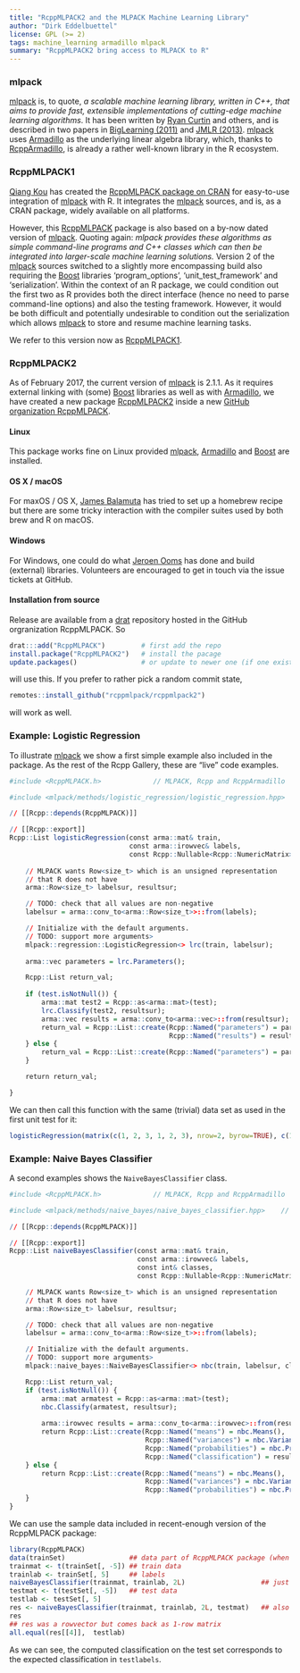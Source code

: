 ```yaml
---
title: "RcppMLPACK2 and the MLPACK Machine Learning Library"
author: "Dirk Eddelbuettel"
license: GPL (>= 2)
tags: machine_learning armadillo mlpack
summary: "RcppMLPACK2 bring access to MLPACK to R"
---
```


### mlpack 

[mlpack](http://www.mlpack.org/) is, to quote, _a scalable machine learning library, written in C++,
that aims to provide fast, extensible implementations of cutting-edge machine learning
algorithms_. It has been written by [Ryan Curtin](http://www.ratml.org/) and others, and is
described in two papers in [BigLearning (2011)](http://www.mlpack.org/papers/mlpack2011.pdf) and
[JMLR (2013)](http://www.mlpack.org/papers/mlpack2013.pdf). [mlpack](http://www.mlpack.org/) uses
[Armadillo](http://arma.sf.net) as the underlying linear algebra library, which, thanks to
[RcppArmadillo](http://dirk.eddelbuettel.com/code/rcpp.armadillo.html), is already a rather
well-known library in the R ecosystem.

### RcppMLPACK1

[Qiang Kou](https://github.com/thirdwing) has created the
[RcppMLPACK package on CRAN](https://cran.r-project.org/package=RcppMLPACK) for easy-to-use
integration of [mlpack](http://www.mlpack.org/) with R. It integrates the
[mlpack](http://www.mlpack.org/) sources, and is, as a CRAN package, widely available on all
platforms. 

However, this [RcppMLPACK](https://cran.r-project.org/package=RcppMLPACK) package is also based on a
by-now dated version of [mlpack](http://www.mlpack.org/).  Quoting again: _mlpack provides these
algorithms as simple command-line programs and C++ classes which can then be integrated into
larger-scale machine learning solutions._ Version 2 of the [mlpack](http://www.mlpack.org/) sources
switched to a slightly more encompassing build also requiring the [Boost](https://www.boost.org)
libraries 'program_options', 'unit_test_framework' and 'serialization'.  Within the context of an R
package, we could condition out the first two as R provides both the direct interface (hence no need
to parse command-line options) and also the testing framework.  However, it would be both difficult
and potentially undesirable to condition out the serialization which allows
[mlpack](http://www.mlpack.org/) to store and resume machine learning tasks.

We refer to this version now as [RcppMLPACK1](https://github.com/thirdwing/RcppMLPACK1).

### RcppMLPACK2

As of February 2017, the current version of [mlpack](http://www.mlpack.org/) is 2.1.1.  As it
requires external linking with (some) [Boost](https://www.boost.org) libraries as well as with
[Armadillo](http://arma.sf.net), we have created a new package
[RcppMLPACK2](https://github.com/rcppmlpack/rcppmlpack2) inside a new
[GitHub organization RcppMLPACK](https://github.com/rcppmlpack).

#### Linux 
This package works fine on Linux provided [mlpack](http://www.mlpack.org/),
[Armadillo](http://arma.sf.net) and [Boost](https://www.boost.org) are installed.

#### OS X / macOS

For maxOS / OS X, [James Balamuta](http://thecoatlessprofessor.com/) has tried to set up a homebrew
recipe but there are some tricky interaction with the compiler suites used by both brew and R on
macOS.

#### Windows

For Windows, one could do what [Jeroen Ooms](https://github.com/jeroenooms) has done and build
(external) libraries.  Volunteers are encouraged to get in touch via the issue tickets at GitHub.

#### Installation from source

Release are available from a [drat](http://dirk.eddelbuettel.com/code/drat.html) repository hosted
in the GitHub orgranization RcppMLPACK.  So

```r
drat:::add("RcppMLPACK")         # first add the repo
install.package("RcppMLPACK2")   # install the pacage
update.packages()                # or update to newer one (if one exists)
```

will use this. If you prefer to rather pick a random commit state, 

```r
remotes::install_github("rcppmlpack/rcppmlpack2")
```

will work as well.

### Example: Logistic Regression

To illustrate [mlpack](http://www.mlpack.org/) we show a first simple example also included in the
package.  As the rest of the Rcpp Gallery, these are "live" code examples.


```r

#include <RcppMLPACK.h>				// MLPACK, Rcpp and RcppArmadillo

#include <mlpack/methods/logistic_regression/logistic_regression.hpp> 	// particular algorithm used here

// [[Rcpp::depends(RcppMLPACK)]]

// [[Rcpp::export]]
Rcpp::List logisticRegression(const arma::mat& train,
                              const arma::irowvec& labels,
                              const Rcpp::Nullable<Rcpp::NumericMatrix>& test = R_NilValue) {
    
    // MLPACK wants Row<size_t> which is an unsigned representation
    // that R does not have
    arma::Row<size_t> labelsur, resultsur;

    // TODO: check that all values are non-negative
    labelsur = arma::conv_to<arma::Row<size_t>>::from(labels);

    // Initialize with the default arguments.
    // TODO: support more arguments>
    mlpack::regression::LogisticRegression<> lrc(train, labelsur);
    
    arma::vec parameters = lrc.Parameters();

    Rcpp::List return_val;
    
    if (test.isNotNull()) {
        arma::mat test2 = Rcpp::as<arma::mat>(test);
        lrc.Classify(test2, resultsur);
        arma::vec results = arma::conv_to<arma::vec>::from(resultsur);
        return_val = Rcpp::List::create(Rcpp::Named("parameters") = parameters,
                                        Rcpp::Named("results") = results);
    } else {
        return_val = Rcpp::List::create(Rcpp::Named("parameters") = parameters);
    }

    return return_val;

}
```

We can then call this function with the same (trivial) data set as used in the first unit test for
it:

```r
logisticRegression(matrix(c(1, 2, 3, 1, 2, 3), nrow=2, byrow=TRUE), c(1L, 1L, 0L))
```


### Example: Naive Bayes Classifier

A second examples shows the `NaiveBayesClassifier` class.


```r
#include <RcppMLPACK.h>				// MLPACK, Rcpp and RcppArmadillo

#include <mlpack/methods/naive_bayes/naive_bayes_classifier.hpp> 	// particular algorithm used here

// [[Rcpp::depends(RcppMLPACK)]]

// [[Rcpp::export]]
Rcpp::List naiveBayesClassifier(const arma::mat& train,
                                const arma::irowvec& labels,
                                const int& classes,
                                const Rcpp::Nullable<Rcpp::NumericMatrix>& test = R_NilValue) {

    // MLPACK wants Row<size_t> which is an unsigned representation
    // that R does not have
    arma::Row<size_t> labelsur, resultsur;

    // TODO: check that all values are non-negative
    labelsur = arma::conv_to<arma::Row<size_t>>::from(labels);

    // Initialize with the default arguments.
    // TODO: support more arguments>
    mlpack::naive_bayes::NaiveBayesClassifier<> nbc(train, labelsur, classes);

    Rcpp::List return_val;
    if (test.isNotNull()) {
        arma::mat armatest = Rcpp::as<arma::mat>(test);
        nbc.Classify(armatest, resultsur);
    
        arma::irowvec results = arma::conv_to<arma::irowvec>::from(resultsur);
        return Rcpp::List::create(Rcpp::Named("means") = nbc.Means(),
                                  Rcpp::Named("variances") = nbc.Variances(),
                                  Rcpp::Named("probabilities") = nbc.Probabilities(),
                                  Rcpp::Named("classification") = results);
    } else {
        return Rcpp::List::create(Rcpp::Named("means") = nbc.Means(),
                                  Rcpp::Named("variances") = nbc.Variances(),
                                  Rcpp::Named("probabilities") = nbc.Probabilities());
    }
}
```

We can use the sample data included in recent-enough version of the RcppMLPACK package:

```r
library(RcppMLPACK)
data(trainSet)                ## data part of RcppMLPACK package (when using RcppMLPACK2 source)
trainmat <- t(trainSet[, -5]) ## train data
trainlab <- trainSet[, 5]     ## labels
naiveBayesClassifier(trainmat, trainlab, 2L)                   ## just model
testmat <- t(testSet[, -5])   ## test data
testlab <- testSet[, 5]             
res <- naiveBayesClassifier(trainmat, trainlab, 2L, testmat)   ## also classify
res
## res was a rowvector but comes back as 1-row matrix
all.equal(res[[4]],  testlab)
```


As we can see, the computed classification on the test set corresponds to the expected
classification in `testlabels`.
